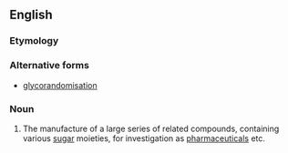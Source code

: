 ==English==

===Etymology===
{{prefix|glyco|randomization}}

===Alternative forms===
*[[glycorandomisation]]

===Noun===
{{en-noun}}

# {{context|organic chemistry|lang=en}} The manufacture of a large series of related compounds, containing various [[sugar]] moieties, for investigation as [[pharmaceutical]]s etc.